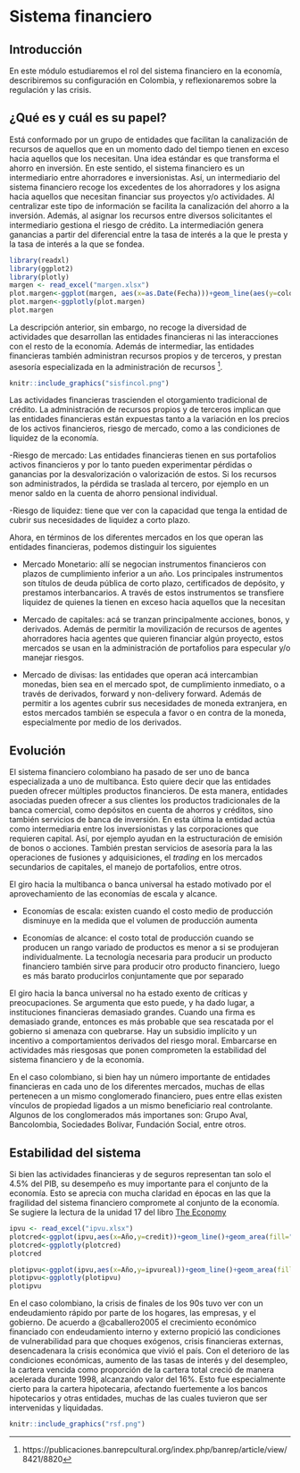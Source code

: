 # Sistema financiero

## Introducción 

En este módulo estudiaremos el rol del sistema financiero en la economía, describiremos su configuración en Colombia, y reflexionaremos sobre la regulación y las crisis.

## ¿Qué es y cuál es su papel?

Está conformado por un grupo de entidades que facilitan la canalización de recursos de aquellos que en un momento dado del tiempo tienen en exceso hacia aquellos que los necesitan. Una idea estándar es que transforma el ahorro en inversión. En este sentido, el sistema financiero es un intermediario entre ahorradores e inversionistas. Así, un intermediario del sistema financiero recoge los excedentes de los ahorradores y los asigna hacia aquellos que necesitan financiar sus proyectos y/o actividades. Al centralizar este tipo de información se facilita la canalización del ahorro a la inversión. Además, al asignar los recursos entre diversos solicitantes el intermediario gestiona el riesgo de crédito. La intermediación genera ganancias a partir del diferencial entre la tasa de interés a la que le presta y la tasa de interés a la que se fondea. 

```r
library(readxl)
library(ggplot2)
library(plotly)
margen <- read_excel("margen.xlsx")
plot.margen<-ggplot(margen, aes(x=as.Date(Fecha)))+geom_line(aes(y=colocacion,colour="Colocación"))+geom_line(aes(y=dtf90,colour="Captación"))+scale_color_manual("",breaks=c("Colocación","Captación"),values=c("Colocación"="black","Captación"="#CC0000"))+xlab("Fecha")+ylab("Tasa")+theme_bw() 
plot.margen<-ggplotly(plot.margen)
plot.margen


```

La descripción anterior, sin embargo, no recoge la diversidad de actividades que desarrollan las entidades financieras ni las interacciones con el resto de la economía. Además de intermediar, las entidades financieras también administran recursos propios y de terceros, y prestan asesoría especializada en la administración de recursos ^[https://publicaciones.banrepcultural.org/index.php/banrep/article/view/8421/8820]. 

```r
knitr::include_graphics("sisfincol.png")
```

Las actividades financieras trascienden el otorgamiento tradicional de crédito. La administración de recursos propios y de terceros implican que las entidades financieras están expuestas tanto a la variación en los precios de los activos financieros, riesgo de mercado, como a las condiciones de liquidez de la economía.

-Riesgo de mercado: Las entidades financieras tienen en sus portafolios activos financieros y por lo tanto pueden experimentar pérdidas o ganancias por la desvalorización o valorización de estos. Si los recursos son administrados, la pérdida se traslada al tercero, por ejemplo en un menor saldo en la cuenta de ahorro pensional individual. 

-Riesgo de liquidez: tiene que ver con la capacidad que tenga la entidad de cubrir sus necesidades de liquidez a corto plazo. 

Ahora, en términos de los diferentes mercados en los que operan las entidades financieras, podemos distinguir los siguientes

- Mercado Monetario: allí se negocian instrumentos financieros con plazos de cumplimiento inferior a un año. Los principales instrumentos son títulos de deuda pública de corto plazo, certificados de depósito, y prestamos interbancarios. A través de estos instrumentos se transfiere liquidez de quienes la tienen en exceso hacia aquellos que la necesitan

- Mercado de capitales: acá se tranzan principalmente acciones, bonos, y derivados. Además de permitir la movilización de recursos de agentes ahorradores hacia agentes que quieren financiar algún proyecto, estos   mercados se usan en la administración de portafolios para especular y/o manejar riesgos. 

- Mercado de divisas: las entidades que operan acá intercambian monedas, bien sea en el mercado spot, de     cumplimiento inmediato, o a través de derivados, forward y non-delivery forward. Además de permitir a los   agentes cubrir sus necesidades de moneda extranjera, en estos mercados también se especula a favor o en    contra de la moneda, especialmente por medio de los derivados. 

## Evolución


El sistema financiero colombiano ha pasado de ser uno de banca especializada a uno de multibanca. Esto quiere decir que las entidades pueden ofrecer múltiples productos financieros. De esta manera, entidades asociadas pueden ofrecer a sus clientes los productos tradicionales de la banca comercial, como depósitos en cuenta de ahorros y créditos, sino también servicios de banca de inversión. En esta última la entidad actúa como intermediaria entre los inversionistas y las corporaciones que requieren capital. Así, por ejemplo ayudan en la estructuración de emisión de bonos o acciones. También prestan servicios de asesoría para la las operaciones de fusiones y adquisiciones, el *trading* en los mercados secundarios de capitales, el manejo de portafolios, entre otros. 

El giro hacia la multibanca o banca universal ha estado motivado por el aprovechamiento de las economías de escala y alcance. 

- Economías de escala: existen cuando el costo medio de producción disminuye en la medida que el volumen de producción aumenta

- Economías de alcance: el costo total de producción cuando se producen un rango variado de productos es menor a si se produjeran individualmente. La tecnología necesaria para producir un producto financiero también sirve para producir otro producto financiero, luego es más barato producirlos conjuntamente que por separado

El giro hacia la banca universal no ha estado exento de críticas y preocupaciones. Se argumenta que esto puede, y ha dado lugar, a instituciones financieras demasiado grandes. Cuando una firma es demasiado grande, entonces es más probable que sea rescatada por el gobierno si amenaza con quebrarse. Hay un subsidio implícito y un incentivo a comportamientos derivados del riesgo moral. Embarcarse en actividades más riesgosas que ponen comprometen la estabilidad del sistema financiero y de la economía.

En el caso colombiano, si bien hay un número importante de entidades financieras en cada uno de los diferentes mercados, muchas de ellas pertenecen a un mismo conglomerado financiero, pues entre ellas existen vínculos de propiedad ligados a un mismo beneficiario real controlante. Algunos de los conglomerados más importanes son: Grupo Aval, Bancolombia, Sociedades Bolívar, Fundación Social, entre otros. 

## Estabilidad del sistema

Si bien las actividades financieras y de seguros representan tan solo el 4.5% del PIB, su desempeño es muy importante para el conjunto de la economía. Esto se aprecia con mucha claridad en épocas en las que la fragilidad del sistema financiero compromete al conjunto de la economía. Se sugiere la lectura de la unidad 17 del libro [The Economy](https://www.core-econ.org/the-economy/book/text/17.html#1710-the-financial-crisis-and-the-great-recession)

```r
ipvu <- read_excel("ipvu.xlsx")
plotcred<-ggplot(ipvu,aes(x=Año,y=credit))+geom_line()+geom_area(fill="#69b3a2", alpha=0.5)+geom_line(color="#69b3a2")+theme_bw()+ylab("Crédito/PIB")
plotcred<-ggplotly(plotcred)
plotcred

```

```r
plotipvu<-ggplot(ipvu,aes(x=Año,y=ipvureal))+geom_line()+geom_area(fill="#FF9900", alpha=0.5)+geom_line(color="#FF9900")+theme_bw()+ylab("índice precios de la vivienda usada, real")
plotipvu<-ggplotly(plotipvu)
plotipvu
```
En el caso colombiano, la crisis de finales de los 90s tuvo ver con un endeudamiento rápido por parte de los hogares, las empresas, y el gobierno. De acuerdo a @caballero2005 el crecimiento económico financiado con endeudamiento interno y externo propició las condiciones de vulnerabilidad para que choques exógenos, crisis financieras externas, desencadenara la crisis económica que vivió el país. Con el deterioro de las condiciones económicas, aumento de las tasas de interés y del desempleo, la cartera vencida como proporción de la cartera total creció de manera acelerada durante 1998, alcanzando valor del 16%. Esto fue especialmente cierto para la cartera hipotecaria, afectando fuertemente a los bancos hipotecarios y otras entidades, muchas de las cuales tuvieron que ser intervenidas y liquidadas.

```r
knitr::include_graphics("rsf.png")
```


